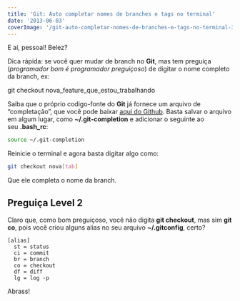 ```yaml
---
title: 'Git: Auto completar nomes de branches e tags no terminal'
date: '2013-06-03'
coverImage: '/git-auto-completar-nomes-de-branches-e-tags-no-terminal-35e3cb47340c/images/git-logo.png'
---
```


E aí, pessoal! Belez?

Dica rápida: se você quer mudar de branch no **Git**, mas tem preguiça (_programador bom é programador preguiçoso_) de digitar o nome completo da branch, ex:

git checkout nova_feature_que_estou_trabalhando

Saiba que o próprio codigo-fonte do **Git** já fornece um arquivo de “completação”, que você pode baixar [aqui do Github](https://raw.github.com/git/git/master/contrib/completion/git-completion.bash). Basta salvar o arquivo em algum lugar, como **~/.git-completion** e adicionar o seguinte ao seu **.bash_rc**:

```bash
source ~/.git-completion
```

Reinicie o terminal e agora basta digitar algo como:

```bash
git checkout nova[tab]
```

Que ele completa o nome da branch.

## Preguiça Level 2

Claro que, como bom preguiçoso, você não digita **git checkout**, mas sim **git co**, pois você criou alguns alias no seu arquivo **~/.gitconfig**, certo?

```
[alias]
  st = status
  ci = commit
  br = branch
  co = checkout
  df = diff
  lg = log -p
```

Abrass!
